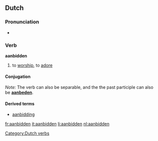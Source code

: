 ==Dutch==

===Pronunciation===
*{{audio|Nl-aanbidden.ogg|audio}}

===Verb===
'''aanbidden'''

# to [[worship]], to [[adore]]

====Conjugation====
{{nl-verb-table|aanbid|aanbidt|aanbad|aanbaden|aangebeden}}

''Note:'' The verb can also be separable, and the the past participle can also be '''[[aanbeden]]'''.

====Derived terms====
* [[aanbidding]]

[[Category:Dutch verbs]]

[[fr:aanbidden]]
[[it:aanbidden]]
[[li:aanbidden]]
[[nl:aanbidden]]